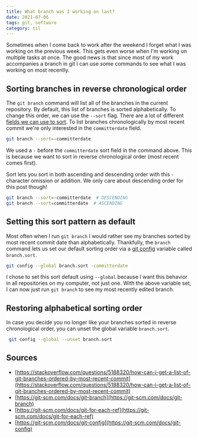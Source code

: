 ```yaml
---
title: What branch was I working on last?
date: 2021-07-06
tags: git, software
category: til
---
```


Sometimes when I come back to work after the weekend I forget what I was working on the previous week. This gets even worse when I'm working on multiple tasks at once. The good news is that since most of my work accompanies a branch in git I can use some commands to see what I was working on most recently.

## Sorting branches in reverse chronological order

The `git branch` command will list all of the branches in the current repository. By default, this list of branches is sorted alphabetically. To change this order, we can use the `--sort` flag. There are a lot of different [fields we can use to sort](https://git-scm.com/docs/git-for-each-ref/2.5.6#_field_names). To list branches chronologically by most recent commit we're only interested in the `committerdate` field.

```bash
git branch --sort=-committerdate
```

We used a `-` before the `committerdate` sort field in the command above. This is because we want to sort in reverse chronological order (most recent comes first).

Sort lets you sort in both ascending and descending order with this `-` character omission or addition. We only care about descending order for this post though!

```bash
git branch --sort=-committerdate  # DESCENDING
git branch --sort=committerdate  # ASCENDING
```

## Setting this sort pattern as default

Most often when I run `git branch` I would rather see my branches sorted by most recent commit date than alphabetically. Thankfully, the `branch` command lets us set our default sorting order via a [git config](https://git-scm.com/docs/git-config/) variable called `branch.sort`.

```bash
git config --global branch.sort -committerdate
```

I chose to set this sort default using `--global` because I want this behavior in all repositories on my computer, not just one. With the above variable set, I can now just run `git branch` to see my most recently edited branch.

## Restoring alphabetical sorting order

In case you decide you no longer like your branches sorted in reverse chronological order, you can unset the global variable `branch.sort`.

```bash
 git config --global --unset branch.sort
```

## Sources

- [https://stackoverflow.com/questions/5188320/how-can-i-get-a-list-of-git-branches-ordered-by-most-recent-commit](https://stackoverflow.com/questions/5188320/how-can-i-get-a-list-of-git-branches-ordered-by-most-recent-commit)
- [https://git-scm.com/docs/git-branch](https://git-scm.com/docs/git-branch)
- [https://git-scm.com/docs/git-for-each-ref](https://git-scm.com/docs/git-for-each-ref)
- [https://git-scm.com/docs/git-config](https://git-scm.com/docs/git-config)
